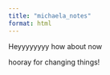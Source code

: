```yaml
---
title: "michaela_notes"
format: html
---
```


Heyyyyyyyy
how about now

hooray for changing things!
